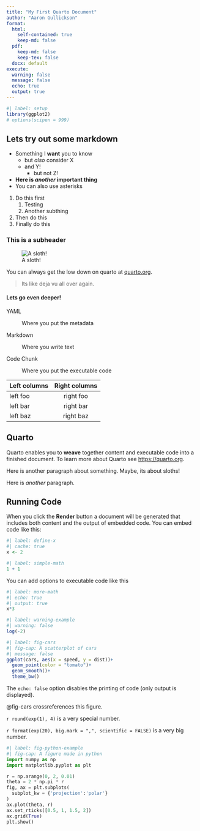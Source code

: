 ```yaml
---
title: "My First Quarto Document"
author: "Aaron Gullickson"
format: 
  html:
    self-contained: true
    keep-md: false
  pdf: 
    keep-md: false
    keep-tex: false
  docx: default
execute:
  warning: false
  message: false
  echo: true
  output: true
---
```


```r
#| label: setup
library(ggplot2)
# options(scipen = 999)
```

## Lets try out some markdown

-   Something I **want** you to know
    -   but *also* consider X
    -   and Y!
        -   but not Z!
-   **Here is *another* important thing**
-   You can also use asterisks

1.  Do this first
    1.  Testing
    2.  Another subthing
2.  Then do this
3.  Finally do this

### This is a subheader

![A sloth!](resources/images/sloth1.png)

You can always get the low down on quarto at [quarto.org](https://quarto.org).

> Its like deja vu all over again.

#### Lets go even deeper!

YAML

:   Where you put the metadata

Markdown

:   Where you write text

Code Chunk

:   Where you put the executable code

| Left columns | Right columns |
|--------------|:-------------:|
| left foo     |   right foo   |
| left bar     |   right bar   |
| left baz     |   right baz   |

## Quarto

Quarto enables you to <b>weave</b> together content and executable code into a finished document. To learn more about Quarto see <https://quarto.org>.

Here is another paragraph about something. Maybe, its about sloths! 
<!-- TODO: make this paragraph about sloths -->

Here is *another* paragraph.

## Running Code

When you click the **Render** button a document will be generated that includes both content and the output of embedded code. You can embed code like this:

```r
#| label: define-x
#| cache: true
x <- 2
```

```r
#| label: simple-math
1 + 1
```

You can add options to executable code like this

```r
#| label: more-math
#| echo: true
#| output: true
x*3
```

```r
#| label: warning-example
#| warning: false
log(-2)
```

```r
#| label: fig-cars
#| fig-cap: A scatterplot of cars
#| message: false
ggplot(cars, aes(x = speed, y = dist))+
  geom_point(color = "tomato")+
  geom_smooth()+
  theme_bw()
```

The `echo: false` option disables the printing of code (only output is displayed).

@fig-cars crossreferences this figure.

<!-- TODO: Talk about inline code -->

`r round(exp(1), 4)` is a very special number.

`r format(exp(20), big.mark = ",", scientific = FALSE)` is a very big number.

```python
#| label: fig-python-example
#| fig-cap: A figure made in python
import numpy as np
import matplotlib.pyplot as plt

r = np.arange(0, 2, 0.01)
theta = 2 * np.pi * r
fig, ax = plt.subplots(
  subplot_kw = {'projection':'polar'} 
)
ax.plot(theta, r)
ax.set_rticks([0.5, 1, 1.5, 2])
ax.grid(True)
plt.show()
```

